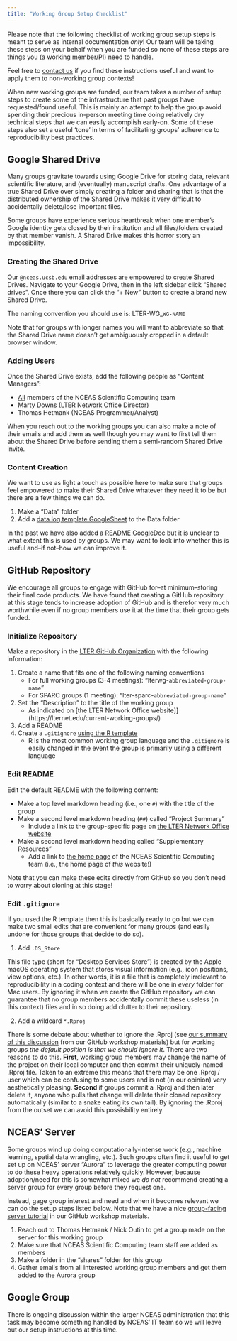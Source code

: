 ```yaml
---
title: "Working Group Setup Checklist"
---
```


:::callout-note
Please note that the following checklist of working group setup steps is meant to serve as internal documentation _only_! Our team will be taking these steps on your behalf when you are funded so none of these steps are things you (a working member/PI) need to handle.

Feel free to [contact us](https://nceas.github.io/scicomp.github.io/staff.html) if you find these instructions useful and want to apply them to non-working group contexts!
:::

When new working groups are funded, our team takes a number of setup steps to create some of the infrastructure that past groups have requested/found useful. This is mainly an attempt to help the group avoid spending their precious in-person meeting time doing relatively dry technical steps that we can easily accomplish early-on. Some of these steps also set a useful 'tone' in terms of facilitating groups' adherence to reproducibility best practices.


## Google Shared Drive

Many groups gravitate towards using Google Drive for storing data, relevant scientific literature, and (eventually) manuscript drafts. One advantage of a true Shared Drive over simply creating a folder and sharing that is that the distributed ownership of the Shared Drive makes it very difficult to accidentally delete/lose important files.

Some groups have experience serious heartbreak when one member's Google identity gets closed by their institution and all files/folders created by that member vanish. A Shared Drive makes this horror story an impossibility.

### Creating the Shared Drive

Our `@nceas.ucsb.edu` email addresses are empowered to create Shared Drives. Navigate to your Google Drive, then in the left sidebar click "Shared drives". Once there you can click the "+ New" button to create a brand new Shared Drive.

The naming convention you should use is: LTER-WG_`WG-NAME`

Note that for groups with longer names you will want to abbreviate so that the Shared Drive name doesn't get ambiguously cropped in a default browser window.

### Adding Users

Once the Shared Drive exists, add the following people as "Content Managers":

- <u>All</u> members of the NCEAS Scientific Computing team
- Marty Downs (LTER Network Office Director)
- Thomas Hetmank (NCEAS Programmer/Analyst)

When you reach out to the working groups you can also make a note of their emails and add them as well though you may want to first tell them about the Shared Drive before sending them a semi-random Shared Drive invite.

### Content Creation

We want to use as light a touch as possible here to make sure that groups feel empowered to make their Shared Drive whatever they need it to be but there are a few things we can do.

1. Make a "Data" folder
2. Add a [data log template GoogleSheet](https://docs.google.com/spreadsheets/d/1WOH_EPUF0XL9qutkLgia--YANieXFFX8Goic8LGcVgI/edit#gid=0) to the Data folder

In the past we have also added a [README GoogleDoc](https://docs.google.com/document/d/1q6ajgYjvfiaPH2PFsbybOxCWP5JX64nRMRMc7ABzagc/edit#heading=h.kyp2vjxt438v) but it is unclear to what extent this is used by groups. We may want to look into whether this is useful and--if not--how we can improve it.

## GitHub Repository

We encourage all groups to engage with GitHub for--at minimum--storing their final code products. We have found that creating a GitHub repository at this stage tends to increase adoption of GitHub and is therefor very much worthwhile even if no group members use it at the time that their group gets funded.

### Initialize Repository

Make a repository in the [LTER GitHub Organization](https://github.com/lter) with the following information:

1. Create a name that fits one of the following naming conventions
    - For full working groups (3-4 meetings): "lterwg-`abbreviated-group-name`"
    - For SPARC groups (1 meeting): "lter-sparc-`abbreviated-group-name`"
2. Set the "Description" to the title of the working group
    - As indicated on [the LTER Network Office website]](https://lternet.edu/current-working-groups/)
3. Add a README
4. Create a `.gitignore` <u>using the R template</u>
    - R is the most common working group language and the `.gitignore` is easily changed in the event the group is primarily using a different language

### Edit README

Edit the default README with the following content:

- Make a top level markdown heading (i.e., one `#`) with the title of the group
- Make a second level markdown heading (`##`) called "Project Summary"
    - Include a link to the group-specific page on [the LTER Network Office website](https://lternet.edu/current-working-groups/)
- Make a second level markdown heading called "Supplementary Resources"
    - Add a link to [the home page](https://nceas.github.io/scicomp.github.io/) of the NCEAS Scientific Computing team (i.e., the home page of _this_ website!)

Note that you can make these edits directly from GitHub so you don't need to worry about cloning at this stage!

### Edit `.gitignore`

If you used the R template then this is basically ready to go but we can make two small edits that are convenient for many groups (and easily undone for those groups that decide to do so).

1. Add `.DS_Store`

This file type (short for "Desktop Services Store") is created by the Apple macOS operating system that stores visual information (e.g., icon positions, view options, etc.). In other words, it is a file that is completely irrelevant to reproducibility in a coding context and there will be one in _every_ folder for Mac users. By ignoring it when we create the GitHub repository we can guarantee that no group members accidentally commit these useless (in this context) files and in so doing add clutter to their repository.

2. Add a wildcard `*.Rproj` 

There is some debate about whether to ignore the .Rproj (see [our summary of this discussion](https://nceas.github.io/scicomp-workshop-collaborative-coding/git_ignore.html#should-you-ignore-the-.rproj-file) from our GitHub workshop materials) but for working groups _the default position is that we should ignore it_. There are two reasons to do this. **First**, working group members may change the name of the project on their local computer and then commit their uniquely-named .Rproj file. Taken to an extreme this means that there may be one .Rproj / user which can be confusing to some users and is not (in our opinion) very aesthetically pleasing. **Second** if groups commit a .Rproj and then later delete it, anyone who pulls that change will delete their cloned repository automatically (similar to a snake eating its own tail). By ignoring the .Rproj from the outset we can avoid this possisbility entirely.

## NCEAS' Server

Some groups wind up doing computationally-intense work (e.g., machine learning, spatial data wrangling, etc.). Such groups often find it useful to get set up on NCEAS' server "Aurora" to leverage the greater computing power to do these heavy operations relatively quickly. However, because adoption/need for this is somewhat mixed we _do not_ recommend creating a server group for every group before they request one.

Instead, gage group interest and need and when it becomes relevant we can do the setup steps listed below. Note that we have a nice [group-facing server tutorial](https://nceas.github.io/scicomp-workshop-collaborative-coding/server.html) in our GitHub workshop materials.

1. Reach out to Thomas Hetmank / Nick Outin to get a group made on the server for this working group
2. Make sure that NCEAS Scientific Computing team staff are added as members
3. Make a folder in the "shares" folder for this group
4. Gather emails from all interested working group members and get them added to the Aurora group

## Google Group

There is ongoing discussion within the larger NCEAS administration that this task may become something handled by NCEAS' IT team so we will leave out our setup instructions at this time.
